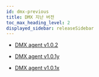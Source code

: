 ```yaml
---
id: dmx-previous
title: DMX 지난 버전
toc_max_heading_level: 2
displayed_sidebar: releaseSidebar
---
```


* [DMX agent v1.0.2](dmx-1_0_2)

* [DMX agent v1.0.1y](dmx-1_0_1y)

* [DMX agent v1.0.1x](dmx-1_0_1x)